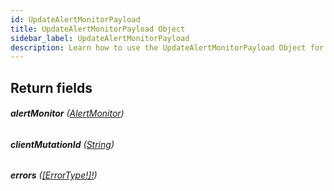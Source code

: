 ```yaml
---
id: UpdateAlertMonitorPayload
title: UpdateAlertMonitorPayload Object
sidebar_label: UpdateAlertMonitorPayload
description: Learn how to use the UpdateAlertMonitorPayload Object for Prismatic's API.
---
```


## Return fields

###### <b>alertMonitor</b> ([AlertMonitor](api/schema/object/AlertMonitor.mdx))

###### <b>clientMutationId</b> ([String](api/schema/scalar/String.mdx))

###### <b>errors</b> ([[ErrorType!]!](api/schema/object/ErrorType.mdx))
